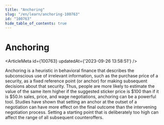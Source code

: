 ```yaml
---
title: "Anchoring"
slug: "/en/learn/anchoring-100763"
id: "100763"
hide_table_of_contents: true
---
```



# Anchoring

<ArticleMeta id={100763} updatedAt={'2023-09-26 13:58:51'} />
<div className='border-solid border-b border-t-0 my-4 border-[var(--ifm-color-gray-300)]' />

Anchoring is a heuristic in behavioral finance that describes the subconscious use of irrelevant information, such as the purchase price of a security, as a fixed reference point (or anchor) for making subsequent decisions about that security. Thus, people are more likely to estimate the value of the same item higher if the suggested sticker price is $100 than if it is $50.In sales, price, and wage negotiations, anchoring can be a powerful tool. Studies have shown that setting an anchor at the outset of a negotiation can have more effect on the final outcome than the intervening negotiation process. Setting a starting point that is deliberately too high can affect the range of all subsequent counteroffers.
